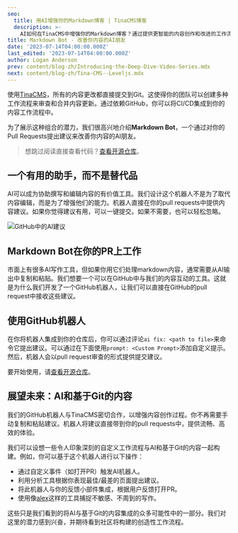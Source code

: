 ```yaml
---
seo:
  title: 用AI增强你的Markdown博客 | TinaCMS博客
  description: >-
    AI如何在TinaCMS中增强你的Markdown博客？通过提供更智能的内容创作和改进的工作流程，实现更高效的博客体验。
title: Markdown Bot - 改善你内容的AI朋友
date: '2023-07-14T04:00:00.000Z'
last_edited: '2023-07-14T04:00:00.000Z'
author: Logan Anderson
prev: content/blog-zh/Introducing-the-Deep-Dive-Video-Series.mdx
next: content/blog-zh/Tina-CMS--Leveljs.mdx
---
```


使用[TinaCMS](https://tina.io)，所有的内容更改都直接提交到Git。这使得你的团队可以创建多种工作流程来审查和合并内容更新。通过依赖GitHub，你可以将CI/CD集成到你的内容工作流程中。

为了展示这种组合的潜力，我们很高兴地介绍**Markdown Bot**，一个通过对你的Pull Requests提出建议来改善你内容的AI朋友。

<Youtube embedSrc="https://www.youtube.com/embed/3SkumYmH8nc" />

> 想跳过阅读直接查看代码？[查看开源仓库](https://github.com/tinacms/markdown-bot)。

## 一个有用的助手，而不是替代品

AI可以成为协助撰写和编辑内容的有价值工具。我们设计这个机器人不是为了取代内容编辑，而是为了增强他们的能力。机器人直接在你的pull requests中提供内容建议。如果你觉得建议有用，可以一键提交。如果不需要，也可以轻松忽略。

![GitHub中的AI建议](/img/blog/Supercharge-Your-Markdown-Blog-with-AI/Screenshot_2023-07-21_at_12.36.48_PM_ztpdes.png "GitHub中的AI建议")

## Markdown Bot在你的PR上工作

市面上有很多AI写作工具，但如果你用它们处理markdown内容，通常需要从AI输出中复制和粘贴。我们想要一个可以在GitHub中与我们的内容互动的工具。这就是为什么我们开发了一个GitHub机器人，让我们可以直接在GitHub的pull request中接收这些建议。

## 使用GitHub机器人

在你将机器人集成到你的仓库后，你可以通过评论`ai fix: <path to file>`来命令它提出建议。可以通过在下面使用`prompt: <Custom Prompt>`添加自定义提示。然后，机器人会以pull request审查的形式提供提交建议。

要开始使用，请[查看开源仓库](https://github.com/tinacms/markdown-bot "AI内容GitHub仓库")。

## 展望未来：AI和基于Git的内容

我们的GitHub机器人与TinaCMS密切合作，以增强内容创作过程。你不再需要手动复制和粘贴建议。机器人将建议直接带到你的pull requests中，提供流畅、高效的体验。

我们可以设想一些令人印象深刻的自定义工作流程与AI和基于Git的内容一起构建。例如，你可以基于这个机器人进行以下操作：

* 通过自定义事件（如打开PR）触发AI机器人。
* 利用分析工具根据你表现最佳/最差的页面提出建议。
* 将此机器人与你的反馈小部件集成，根据用户反馈打开PR。
* 使用像[alex](https://github.com/get-alex/alex)这样的工具捕捉不敏感、不周到的写作。

这些只是我们看到的将AI与基于Git的内容集成的众多可能性中的一部分。我们对这里的潜力感到兴奋，并期待看到社区将构建的创造性工作流程。